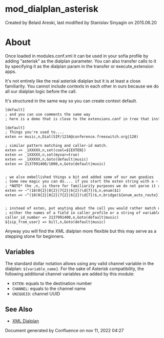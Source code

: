 
# mod_dialplan_asterisk 

 Created by  Belaid Areski, last modified by  Stanislav Sinyagin on 2015.06.20

# About

Once loaded in modules.conf.xml it can be used in your sofia profile by adding "asterisk" as the dialplan parameter. You can also transfer calls to it by specifying it as the dialplan param in the transfer or execute\_extension apps.

It's not entirely like the real asterisk dialplan but it is at least a close familiarity. You cannot include contexts in each other in ours because we do all our dialplan logic before the call.

It's structured in the same way so you can create context default.

```xml
[default]
; and you can use comments the same way
; here is a demo that is close to the extensions.conf in tree that installs by default

[default]
; Things you're used to....
exten => music,n,Dial(SIP/1234@conference.freeswitch.org|120)

; similar pattern matching and caller-id match.
exten => _1XXXXX,n,set(cool=${EXTEN})
exten => _1XXXXX,n,set(myvar=true)
exten => _1XXXXX,n,Goto(default|music)
exten => 2137991400/1000,n,Goto(default|music)


; we also embellished things a bit and added some of our own goodies
; Some new magic you can do.... if you start the exten string with a ~ it implies PCRE regex
; *NOTE* the ,n, is there for familiarity purposes we do not parse it anyway nor will we honor line numbers.
exten => ~^(18(0{2}|8{2}|7{2}|6{2})\d{7})$,n,enum($1)
exten => ~^(18(0{2}|8{2}|7{2}|6{2})\d{7})$,n,bridge(${enum_auto_route})  


; instead of exten, put anyting about the call you would rather match on.
; either the names of a field in caller_profile or a string of variables to expand.
caller_id_number => 2137991400,n,Goto(default|music)
${sip_from_user} => bill,n,Goto(default|music)
```

Anyway you will find the XML dialplan more flexible but this may serve as a stepping stone for beginners.

## Variables

The standard dollar notation allows using any valid channel variable in the dialplan: `${variable_name}`. For the sake of Asterisk compatibility, the following additional channel variables are added by this module:

* `EXTEN`: equals to the destination number
* `CHANNEL`: equals to the channel name
* `UNIQUEID`: channel UUID

## See Also

* [XML Dialplan](../Dialplan/XML-Dialplan/index.mdx#why)

Document generated by Confluence on nov 11, 2022 04:27
